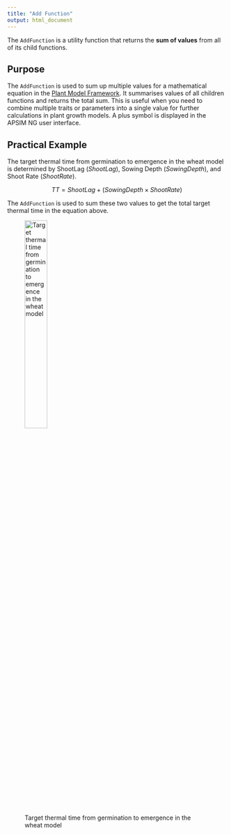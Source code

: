 ```yaml
---
title: "Add Function"
output: html_document
---
```


The `AddFunction` is a utility function that returns the **sum of values** from all of its child functions.


## Purpose

The `AddFunction` is used to sum up multiple values for a mathematical equation in the [Plant Model Framework](/docs/Models/PMF/). It summarises values of all children functions and returns the total sum. This is useful when you need to combine multiple traits or parameters into a single value for further calculations in plant growth models. A plus symbol is displayed in the APSIM NG user interface.

## Practical Example

The target thermal time from germination to emergence in the wheat model is determined by ShootLag ($ShootLag$), Sowing Depth ($SowingDepth$), and Shoot Rate ($ShootRate$).

$$
TT = ShootLag + (SowingDepth \times ShootRate)
$$

The `AddFunction` is used to sum these two values to get the total target thermal time in the equation above.


![Target thermal time from germination to emergence in the wheat model](addfunction.png){ width=35% align=center }